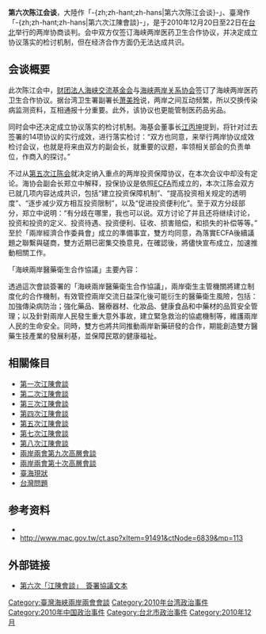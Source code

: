 {{noteTA
|T=zh-cn:第六次陈江会谈; zh-hk:第六次陳江會談; zh-tw:第六次江陳會談;
|1=zh-cn:陈江; zh-hk:陳江; zh-tw:江陳;
}}
'''第六次陈江会谈'''，大陸作「-{zh;zh-hant;zh-hans|第六次陈江会谈}-」、臺灣作「-{zh;zh-hant;zh-hans|第六次江陳會談}-」，是于2010年12月20日至22日在[[台北|台北]]举行的两岸协商谈判。会中双方仅签订海峡两岸医药卫生合作协议，并决定成立协议落实的检讨机制，但在经济合作方面仍无法达成共识。

== 会谈概要 ==
此次陈江会中，[[财团法人海峡交流基金会|财团法人海峡交流基金会]]与[[海峡两岸关系协会|海峡两岸关系协会]]签订了海峡两岸医药卫生合作协议。据台湾卫生署副署长[[萧美玲|萧美玲]]说，两岸之间互动频繁，所以交换传染病监测资料，互相通报十分重要。此外，该协议也更能管制医药品劣品。

同时会中还决定成立协议落实的检讨机制。海基会董事长[[江丙坤|江丙坤]]提到，将针对过去签署的14项协议的实行成效，进行落实检讨：“双方也同意，来举行两岸协议成效检讨会议，也就是将来由双方的副会长，就重要的议题，率领相关部会的负责单位，作商入的探讨。”

不过从[[第五次江陈会|第五次江陈会]]就决定纳入重点的两岸投资保障协议，在本次会议中却没有定论。海协会副会长郑立中解释，投保协议是依照[[ECFA|ECFA]]而成立的，本次江陈会双方已就几项内容达成共识，包括“建立投资保障机制”、“提高投资相关规定的透明度”、“逐步减少双方相互投资限制”，以及“促进投资便利化”。至于双方分歧部分，郑立中说明：“有分歧在哪里，我也可以说。双方讨论了并且还将继续讨论，投资和投资的定义、投资待遇、投资便利、征收、损害赔偿，和损失的补偿等等。”
至於「兩岸經濟合作委員會」成立的準備事宜，雙方均同意，為落實ECFA後續議題之聯繫與磋商，雙方近期已密集交換意見，在確認後，將儘快宣布成立，加速推動相關工作。

「海峽兩岸醫藥衛生合作協議」主要內容：

透過這次會談簽署的「海峽兩岸醫藥衛生合作協議」，兩岸衛生主管機關將建立制度化的合作機制，有效管控兩岸交流日益深化後可能衍生的醫藥衛生風險，包括：加強傳染病防治；強化藥品、醫療器材、化妝品、健康食品和中藥材的品質安全管理；以及針對兩岸人民發生重大意外事故，建立緊急救治的協處機制等，維護兩岸人民的生命安全。同時，雙方也將共同推動兩岸新藥研發的合作，期能創造雙方醫藥生技產業的發展利基，並保障民眾的健康福祉。

==相關條目==
*[[第一次江陳會談|第一次江陳會談]]
*[[第二次江陳會談|第二次江陳會談]]
*[[第三次江陳會談|第三次江陳會談]]
*[[第四次江陳會談|第四次江陳會談]]
*[[第五次江陳會談|第五次江陳會談]]
*[[第七次江陳會談|第七次江陳會談]]
*[[第八次江陳會談|第八次江陳會談]]
*[[兩岸兩會第九次高層會談|兩岸兩會第九次高層會談]]
*[[兩岸兩會第十次高層會談|兩岸兩會第十次高層會談]]
*[[臺海現狀|臺海現狀]]
*[[台灣問題|台灣問題]]

== 参考资料 ==
* {{cite web|url=http://www.voanews.com/chinese/news/20101222-Chaing-Chen-Meeting-112307369.html|title=第六次江陈会结束，经贸协议延宕|date=2010-12-22|publisher=美国之音}}
* http://www.mac.gov.tw/ct.asp?xItem=91491&ctNode=6839&mp=113

== 外部链接 ==
{{Commonscat|Sixth round of Cross-Strait Talks}}
* [http://www.sef.org.tw/ct.asp?xItem=183519&ctNode=4520&mp=1 第六次「江陳會談」　簽署協議文本]

{{VOA}}
{{江陳會談}}
[[Category:臺灣海峽兩岸兩會會談|Category:臺灣海峽兩岸兩會會談]]
[[Category:2010年台湾政治事件|Category:2010年台湾政治事件]]
[[Category:2010年中国政治事件|Category:2010年中国政治事件]]
[[Category:台北市政治事件|Category:台北市政治事件]]
[[Category:2010年12月|Category:2010年12月]]